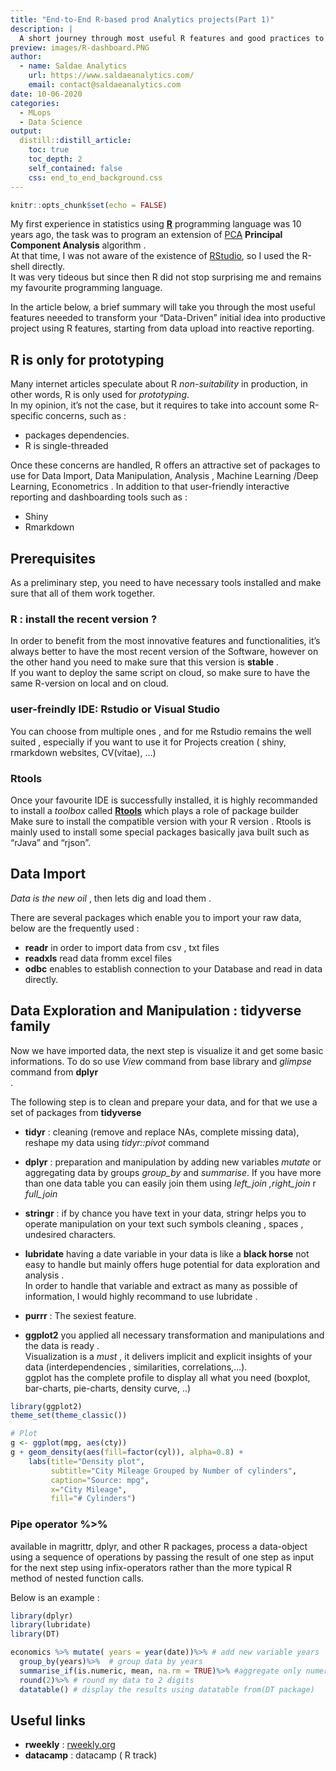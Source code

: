 ```yaml
---
title: "End-to-End R-based prod Analytics projects(Part 1)"
description: |
  A short journey through most useful R features and good practices to make successful productive Machine Learning projects.
preview: images/R-dashboard.PNG
author:
  - name: Saldae Analytics
    url: https://www.saldaeanalytics.com/
    email: contact@saldaeanalytics.com
date: 10-06-2020
categories:
  - MLops
  - Data Science
output:
  distill::distill_article:
    toc: true
    toc_depth: 2
    self_contained: false
    css: end_to_end_background.css
---
```


```r
knitr::opts_chunk$set(echo = FALSE)
```

  My first experience in statistics using [**R**](https://www.r-project.org/)  programming language was 10 years ago, the task was to program an extension of  [PCA](https://towardsdatascience.com/principal-component-analysis-pca-101-using-r-361f4c53a9ff) __Principal Component Analysis__ algorithm . <br>
  At that time, I was not aware of the existence of [RStudio](https://rstudio.com), so I used the R-shell directly.<br>
It was very tideous but since then R did not stop surprising me and remains my favourite programming language. 

  In the article below, a brief summary will take you through the most useful features neeeded to transform your "Data-Driven" initial idea into productive project using R features, starting from data upload into reactive reporting. 

## R is only for prototyping

  Many internet articles speculate  about R *non-suitability* in production, in other words, R is only used for *prototyping*. <br> 
  In my opinion, it's not the case, but it requires to take into account some R-specific concerns, such as :
  
*  packages dependencies. 
*  R is single-threaded 

  Once these concerns are handled, R offers an attractive set of packages to use for Data Import, Data Manipulation, Analysis , Machine Learning /Deep Learning, Econometrics . 
In addition to that user-friendly interactive reporting and dashboarding tools such as :

* Shiny 
* Rmarkdown 

## Prerequisites

  As a preliminary step, you need to have necessary tools installed and make sure that all of them work together. 
  
### R : install the recent version ? 

  In order to benefit from the most innovative features and functionalities, it's always better to have the most recent version of the Software, however on the other hand you need to make sure that this version is **stable** .<br>
  If you want to deploy the same script on cloud, so make sure to have the same R-version on local and on cloud. <br>
  
  

### user-freindly IDE: Rstudio or Visual Studio

You can choose from multiple ones , and for me Rstudio remains the well suited , especially if you want to use it for Projects creation ( shiny, rmarkdown websites, CV(vitae), ...)

### Rtools

  Once your favourite IDE is successfully installed, it is highly recommanded to install  a *toolbox* called [**Rtools**](https://cran.r-project.org/bin/windows/Rtools/) which plays a role of package builder <br>
  Make sure to install the compatible version with your R version .
  Rtools is mainly used to install some special packages basically java built such as "rJava" and "rjson".

## Data Import 

*Data is the new oil* , then lets dig and load them . <br>

There are several packages which enable you to import your raw data, below are the frequently used : 

- **readr** in order to import data from csv , txt files 
- **readxls** read data fromm excel files
- **odbc**  enables to establish connection to your Database and read in data directly.


## Data Exploration and Manipulation : tidyverse family  

Now we have imported data, the next step is visualize it and get some basic informations. 
To do so use *View* command from base library and *glimpse* command from 
**dplyr** <br>.

The following step is to clean and prepare your data, and for that we use a set of packages from **tidyverse**

-  **tidyr** : cleaning (remove and replace NAs, complete missing data), reshape my data using *tidyr::pivot* command
-  **dplyr** : preparation and manipulation by adding new variables *mutate* or aggregating data by groups *group_by* and *summarise*. 
If you have more than one data table you can easily join them using *left_join ,right_join* r *full_join*

-  **stringr** : if by chance you have text in your data, stringr helps you to operate manipulation on your text such symbols cleaning , spaces , undesired characters. 


- **lubridate** having a date variable in your data is like a **black horse** not easy to handle but mainly offers huge potential for data exploration and analysis . <br>
In order to handle that variable and extract as many as possible of information, I would highly recommand to use lubridate . 




-  **purrr**   : The sexiest feature. 

-  **ggplot2** you applied all necessary transformation and manipulations and the data is ready . <br>
Visualization is a *must* , it delivers implicit and explicit insights of your data (interdependencies , similarities, correlations,...).<br>
ggplot has the  complete profile to display all what you need (boxplot, bar-charts, pie-charts, density curve, ..)

```r
library(ggplot2)
theme_set(theme_classic())

# Plot
g <- ggplot(mpg, aes(cty))
g + geom_density(aes(fill=factor(cyl)), alpha=0.8) + 
    labs(title="Density plot", 
         subtitle="City Mileage Grouped by Number of cylinders",
         caption="Source: mpg",
         x="City Mileage",
         fill="# Cylinders")
```



### Pipe operator %>%

  available in magrittr, dplyr, and other R packages, process a data-object using a sequence of operations by passing the result of one step as input for the next step using infix-operators rather than the more typical R method of nested function calls.<br>
  
Below is an example :

```r
library(dplyr)
library(lubridate)
library(DT)

economics %>% mutate( years = year(date))%>% # add new variable years
  group_by(years)%>%  # group data by years
  summarise_if(is.numeric, mean, na.rm = TRUE)%>% #aggregate only numerical variables (sum)
  round(2)%>% # round my data to 2 digits
  datatable() # display the results using datatable from(DT package)

```

  



## Useful links 

* **rweekly** : [rweekly.org](https://rweekly.org/)
* **datacamp** : datacamp ( R track)

